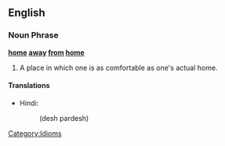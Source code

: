 ==English==

===Noun Phrase===
'''[[home]] [[away]] [[from]] [[home]]'''

# A place in which one is as comfortable as one's actual home.


====Translations====
*Hindi:
*:(desh pardesh)

[[Category:Idioms]]